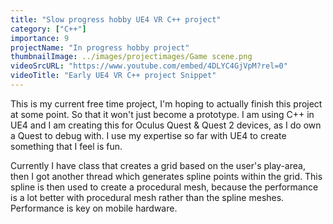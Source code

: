 ```yaml
---
title: "Slow progress hobby UE4 VR C++ project"
category: ["C++"]
importance: 9
projectName: "In progress hobby project"
thumbnailImage: ../images/projectimages/Game scene.png
videoSrcURL: "https://www.youtube.com/embed/4DLYC4GjVpM?rel=0"
videoTitle: "Early UE4 VR C++ project Snippet"
---
```


This is my current free time project, I'm hoping to actually finish this project at some point.
So that it won't just become a prototype. I am using C++ in UE4 and I am creating this for Oculus Quest & Quest 2 devices, as I do own a Quest to debug with.
I use my expertise so far with UE4 to create something that I feel is fun.

Currently I have class that creates a grid based on the user's play-area, 
then I got another thread which generates spline points within the grid. This spline is then used to create a procedural mesh, because the performance is a lot better with procedural mesh rather than the spline meshes. Performance is key on mobile hardware.



